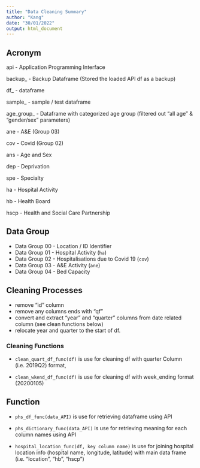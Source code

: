 ```yaml
---
title: "Data Cleaning Summary"
author: "Kang"
date: "30/01/2022"
output: html_document
---
```




## Acronym

api - Application Programming Interface

backup_ - Backup Dataframe (Stored the loaded API df as a backup)

df_ - dataframe

sample_ - sample / test dataframe

age_group_ - Dataframe with categorized age group (filtered out "all age" & "gender/sex" parameters)

ane - A&E (Group 03)

cov - Covid (Group 02)

ans - Age and Sex

dep - Deprivation 

spe - Specialty 

ha - Hospital Activity

hb - Health Board

hscp - Health and Social Care Partnership



## Data Group
* Data Group 00 -  Location / ID Identifier
* Data Group 01 - Hospital Activity (`ha`)
* Data Group 02 - Hospitalisations due to Covid 19 (`cov`)
* Data Group 03 -  A&E Activity (`ane`)
* Data Group 04 - Bed Capacity

## Cleaning Processes 
* remove "id" column
* remove any columns ends with "qf"
* convert and extract "year" and "quarter" columns from date related column (see clean functions below)
* relocate year and quarter to the start of df.

### Cleaning Functions

* `clean_quart_df_func(df)`
is use for cleaning df with quarter Column (i.e. 2019Q2) format,

* `clean_wkend_df_func(df)`
is use for cleaning df with week_ending format (20200105)


## Function

* `phs_df_func(data_API)`
is use for retrieving dataframe using API

* `phs_dictionary_func(data_API)`
is use for retrieving meaning for each column names using API

* `hospital_location_func(df, key column name)`
is use for joining hospital location info (hospital name, longitude, latitude) with main data frame
(i.e. "location", "hb", "hscp")


